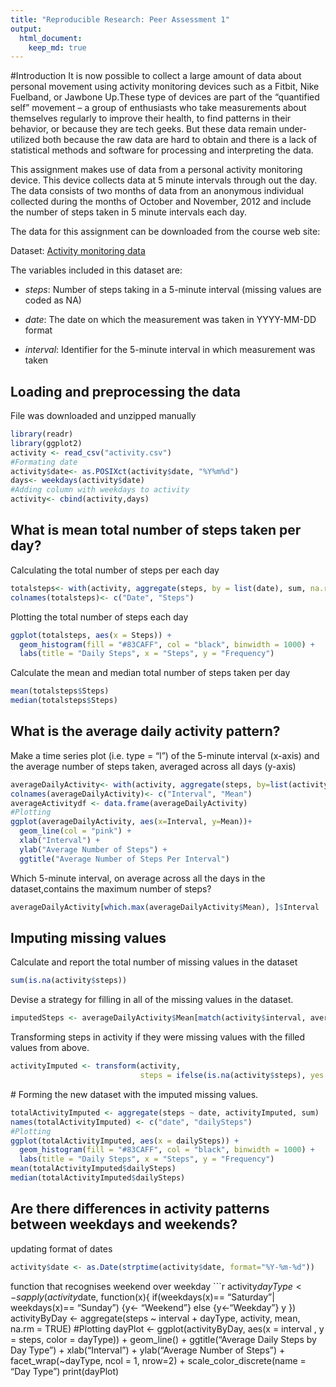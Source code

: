 ```yaml
---
title: "Reproducible Research: Peer Assessment 1"
output: 
  html_document:
    keep_md: true
---
```

#Introduction 
It is now possible to collect a large amount of data about personal movement using activity monitoring devices such as a 
Fitbit, Nike Fuelband, or Jawbone Up.These type of devices are part of the “quantified self” movement – a group of enthusiasts who take measurements about themselves regularly to improve their health, to find patterns in their behavior, or because they are tech geeks. But these data remain under-utilized both because the raw data are hard to obtain and there is a lack of statistical methods and software for processing and interpreting the data.

This assignment makes use of data from a personal activity monitoring device. This device collects data at 5 minute intervals through out the day. The data consists of two months of data from an anonymous individual collected during the months of October and November, 2012 and include the number of steps taken in 5 minute intervals each day.

The data for this assignment can be downloaded from the course web site:

Dataset: [Activity monitoring data](https://d396qusza40orc.cloudfront.net/repdata%2Fdata%2Factivity.zip)
 

The variables included in this dataset are:

 - *steps*: Number of steps taking in a 5-minute interval (missing values are coded as NA)

 - *date*: The date on which the measurement was taken in YYYY-MM-DD format

 - *interval*: Identifier for the 5-minute interval in which measurement was taken

## Loading and preprocessing the data
File was downloaded and unzipped manually
```r
library(readr)
library(ggplot2)
activity <- read_csv("activity.csv")
#Formating date
activity$date<- as.POSIXct(activity$date, "%Y%m%d")
days<- weekdays(activity$date)
#Adding column with weekdays to activity
activity<- cbind(activity,days)
```
## What is mean total number of steps taken per day?
Calculating the total number of steps per each day
```r
totalsteps<- with(activity, aggregate(steps, by = list(date), sum, na.rm=TRUE))
colnames(totalsteps)<- c("Date", "Steps")
```
Plotting the total number of steps each day
```r
ggplot(totalsteps, aes(x = Steps)) +
  geom_histogram(fill = "#83CAFF", col = "black", binwidth = 1000) +
  labs(title = "Daily Steps", x = "Steps", y = "Frequency")
```
Calculate the mean and median  total number of steps taken per day
```r
mean(totalsteps$Steps)
median(totalsteps$Steps)
```
## What is the average daily activity pattern?
Make a time series plot (i.e. type = "l") of the 5-minute interval (x-axis) and the average number of steps taken, averaged across all days (y-axis)
```r
averageDailyActivity<- with(activity, aggregate(steps, by=list(activity$interval), FUN = mean, na.rm=TRUE))
colnames(averageDailyActivity)<- c("Interval", "Mean")
averageActivitydf <- data.frame(averageDailyActivity)
#Plotting
ggplot(averageDailyActivity, aes(x=Interval, y=Mean))+
  geom_line(col = "pink") +
  xlab("Interval") + 
  ylab("Average Number of Steps") + 
  ggtitle("Average Number of Steps Per Interval")
```
Which 5-minute interval, on average across all the days in the dataset,contains the maximum number of steps?
```r
averageDailyActivity[which.max(averageDailyActivity$Mean), ]$Interval
```
## Imputing missing values
Calculate and report the total number of missing values in the dataset
```r
sum(is.na(activity$steps))
```
Devise a strategy for filling in all of the missing values in the dataset.
```r
imputedSteps <- averageDailyActivity$Mean[match(activity$interval, averageDailyActivity$Interval)]
```
Transforming steps in activity if they were missing values with the filled values from above.
```r
activityImputed <- transform(activity, 
                             steps = ifelse(is.na(activity$steps), yes = imputedSteps, no = activity$steps))
```
 # Forming the new dataset with the imputed missing values.
```r
totalActivityImputed <- aggregate(steps ~ date, activityImputed, sum)
names(totalActivityImputed) <- c("date", "dailySteps")
#Plotting
ggplot(totalActivityImputed, aes(x = dailySteps)) +
  geom_histogram(fill = "#83CAFF", col = "black", binwidth = 1000) +
  labs(title = "Daily Steps", x = "Steps", y = "Frequency")
mean(totalActivityImputed$dailySteps)
median(totalActivityImputed$dailySteps)
```

## Are there differences in activity patterns between weekdays and weekends?
updating format of dates
```r
activity$date <- as.Date(strptime(activity$date, format="%Y-%m-%d"))
```   
function that recognises weekend over weekday
```r
activity$dayType<- sapply(activity$date, function(x){
  if(weekdays(x)== "Saturday"| weekdays(x)== "Sunday")
  {y<- "Weekend"}
  else {y<-"Weekday"}
  y
})
activityByDay <-  aggregate(steps ~ interval + dayType, activity, mean, na.rm = TRUE)
#Plotting
dayPlot <-  ggplot(activityByDay, aes(x = interval , y = steps, color = dayType)) + 
  geom_line() + ggtitle("Average Daily Steps by Day Type") + 
  xlab("Interval") + 
  ylab("Average Number of Steps") +
  facet_wrap(~dayType, ncol = 1, nrow=2) +
  scale_color_discrete(name = "Day Type") 
print(dayPlot) 
